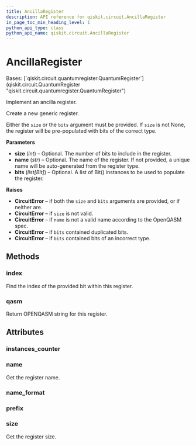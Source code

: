 ```yaml
---
title: AncillaRegister
description: API reference for qiskit.circuit.AncillaRegister
in_page_toc_min_heading_level: 1
python_api_type: class
python_api_name: qiskit.circuit.AncillaRegister
---
```


# AncillaRegister

<Class id="qiskit.circuit.AncillaRegister" github="https://github.com/qiskit/qiskit/tree/stable/0.23/qiskit/circuit/quantumregister.py" signature="AncillaRegister(size=None, name=None, bits=None)">
  Bases: [`qiskit.circuit.quantumregister.QuantumRegister`](qiskit.circuit.QuantumRegister "qiskit.circuit.quantumregister.QuantumRegister")

  Implement an ancilla register.

  Create a new generic register.

  Either the `size` or the `bits` argument must be provided. If `size` is not None, the register will be pre-populated with bits of the correct type.

  **Parameters**

  *   **size** (*int*) – Optional. The number of bits to include in the register.
  *   **name** (*str*) – Optional. The name of the register. If not provided, a unique name will be auto-generated from the register type.
  *   **bits** (*list\[Bit]*) – Optional. A list of Bit() instances to be used to populate the register.

  **Raises**

  *   **CircuitError** – if both the `size` and `bits` arguments are provided, or if neither are.
  *   **CircuitError** – if `size` is not valid.
  *   **CircuitError** – if `name` is not a valid name according to the OpenQASM spec.
  *   **CircuitError** – if `bits` contained duplicated bits.
  *   **CircuitError** – if `bits` contained bits of an incorrect type.

  ## Methods

  ### index

  <Function id="qiskit.circuit.AncillaRegister.index" name="index" signature="AncillaRegister.index(bit)">
    Find the index of the provided bit within this register.
  </Function>

  ### qasm

  <Function id="qiskit.circuit.AncillaRegister.qasm" name="qasm" signature="AncillaRegister.qasm()">
    Return OPENQASM string for this register.
  </Function>

  ## Attributes

  ### instances\_counter

  <Attribute id="qiskit.circuit.AncillaRegister.instances_counter" name="instances_counter" attributeValue="= count(0)" />

  ### name

  <Attribute id="qiskit.circuit.AncillaRegister.name" name="name">
    Get the register name.
  </Attribute>

  ### name\_format

  <Attribute id="qiskit.circuit.AncillaRegister.name_format" name="name_format" attributeValue="= re.compile('[a-z][a-zA-Z0-9_]*')" />

  ### prefix

  <Attribute id="qiskit.circuit.AncillaRegister.prefix" name="prefix" attributeValue="= 'a'" />

  ### size

  <Attribute id="qiskit.circuit.AncillaRegister.size" name="size">
    Get the register size.
  </Attribute>
</Class>

